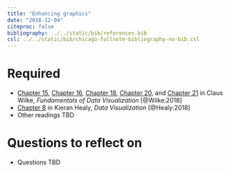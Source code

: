 ```yaml
---
title: "Enhancing graphics"
date: "2018-12-04"
citeproc: false
bibliography: ../../static/bib/references.bib
csl: ../../static/bib/chicago-fullnote-bibliography-no-bib.csl
---
```


# Required


- <i class="fas fa-book"></i> [Chapter 15](https://serialmentor.com/dataviz/color-pitfalls.html), [Chapter 16](https://serialmentor.com/dataviz/redundant-coding.html), [Chapter 18](https://serialmentor.com/dataviz/optimize-data-signal.html), [Chapter 20](https://serialmentor.com/dataviz/avoid-line-drawings.html), and [Chapter 21](https://serialmentor.com/dataviz/no-3d.html) in Claus Wilke, *Fundamentals of Data Visualization* [@Wilke:2018]
- <i class="fas fa-book"></i> [Chapter 8](http://socviz.co/refineplots.html) in Kieran Healy, *Data Visualization* [@Healy:2018]
- Other readings TBD


# Questions to reflect on

- Questions TBD
